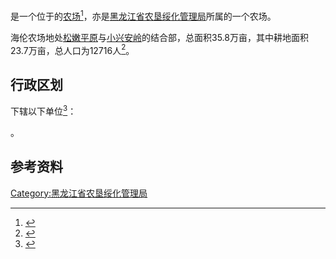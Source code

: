 {{中国乡级行政区|23/12/83/500/000
|行政区全称           = {{PAGENAMEBASE}}
|上级行政区           = [[黑龙江省农垦绥化管理局|黑龙江省农垦绥化管理局]]
}}

'''{{PAGENAMEBASE}}'''是一个位于{{PRC admin/fullname|23/12/83/500/000|3}}的[[农场|农场]]<ref>{{PRC admin/ref sgc|{{PRC admin/parent|23/12/83/500/000}}}}</ref>，亦是[[黑龙江省农垦绥化管理局|黑龙江省农垦绥化管理局]]所属的一个农场。

海伦农场地处[[松嫩平原|松嫩平原]]与[[小兴安岭|小兴安岭]]的结合部，总面积35.8万亩，其中耕地面积23.7万亩，总人口为12716人<ref>{{cite web |title=海伦农场 |url=http://zw.chinabdh.com/hlfarm/index.jhtml |website=黑龙江省农垦总局}}</ref>。

== 行政区划 ==
{{PAGENAMEBASE}}下辖以下单位<ref>{{PRC admin/ref sgc|23/12/83/500/000}}</ref>：

{{PRC admin/children|23/12/83/500/000}}。

== 参考资料 ==
{{reflist}}

{{黑龙江行政区划小作品}}
{{PRC admin/navcat|23/12/83/500/000}}
{{黑龙江省农垦总局}}

[[Category:黑龙江省农垦绥化管理局|Category:黑龙江省农垦绥化管理局]]